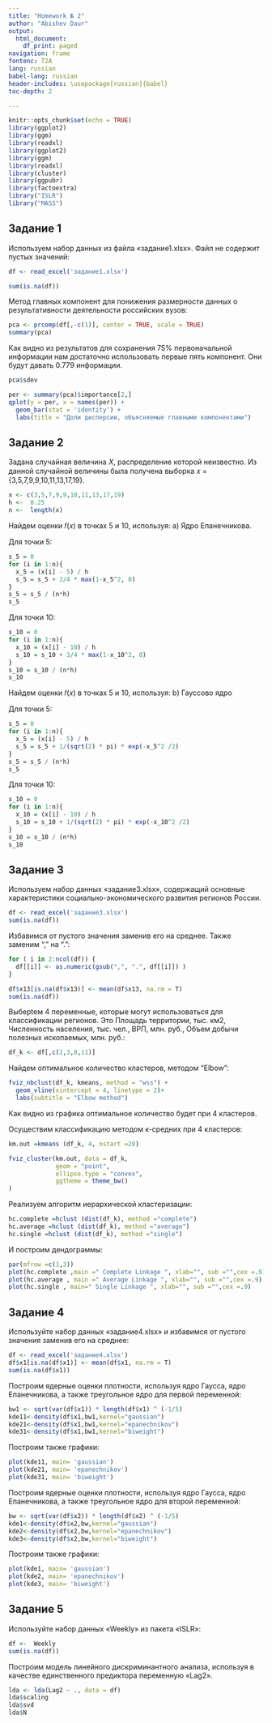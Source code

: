 ---
title: "Homework № 2"
author: "Abishev Daur"
output:
  html_document:
    df_print: paged
navigation: frame
fontenc: T2A
lang: russian
babel-lang: russian
header-includes: \usepackage[russian]{babel}
toc-depth: 2

---

```{r setup, include=FALSE}
knitr::opts_chunk$set(echo = TRUE)
library(ggplot2)
library(ggm)
library(readxl)
library(ggplot2)
library(ggm)
library(readxl)
library(cluster)
library(ggpubr)
library(factoextra)
library("ISLR")
library("MASS")
```

## Задание 1


Используем набор данных из файла «задание1.xlsx». Файл не содержит пустых значений:
```{r}

df <- read_excel('задание1.xlsx')

sum(is.na(df))

```
Метод главных компонент для понижения размерности данных о
результативности деятельности российских вузов:
```{r}
pca <- prcomp(df[,-c(1)], center = TRUE, scale = TRUE)
summary(pca)
```
Как видно из результатов для сохранения 75% первоначальной информации нам достаточно использовать первые пять компонент. Они будут давать 0.779 информации.

```{r}
pca$sdev    
```

```{r}
per <- summary(pca)$importance[2,]
qplot(y = per, x = names(per)) + 
  geom_bar(stat = 'identity') +
  labs(title = "Доли дисперсии, объясняемые главными компонентами")
```





## Задание 2
Задана случайная величина 𝑋, распределение которой неизвестно. Из данной
случайной величины была получена выборка 𝑥 = {3,5,7,9,9,10,11,13,17,19}.

```{r}
x <- c(3,5,7,9,9,10,11,13,17,19) 
h <-  0.25
n <-  length(x)

```
Найдем оценки 𝑓(𝑥) в точках 5 и 10, используя:
a) Ядро Епанечникова.

Для точки 5:
```{r}
s_5 = 0
for (i in 1:n){
  x_5 = (x[i] - 5) / h
  s_5 = s_5 + 3/4 * max(1-x_5^2, 0)
}
s_5 = s_5 / (n*h)
s_5
```

Для точки 10:

```{r}
s_10 = 0
for (i in 1:n){
  x_10 = (x[i] - 10) / h
  s_10 = s_10 + 3/4 * max(1-x_10^2, 0)
}
s_10 = s_10 / (n*h)
s_10
```
Найдем оценки 𝑓(𝑥) в точках 5 и 10, используя:
b) Гауссово ядро

Для точки 5:

```{r}
s_5 = 0
for (i in 1:n){
  x_5 = (x[i] - 5) / h
  s_5 = s_5 + 1/(sqrt(2) * pi) * exp(-x_5^2 /2)
}
s_5 = s_5 / (n*h)
s_5
```
Для точки 10:

```{r}
s_10 = 0
for (i in 1:n){
  x_10 = (x[i] - 10) / h
  s_10 = s_10 + 1/(sqrt(2) * pi) * exp(-x_10^2 /2)
}
s_10 = s_10 / (n*h)
s_10
```

## Задание 3

Используем набор данных «задание3.xlsx», содержащий основные характеристики социально-экономического развития регионов России.


```{r}
df <- read_excel('задание3.xlsx')
sum(is.na(df))
```

Избавимся от пустого значения заменив его на среднее. Также заменим "," на ".":
```{r}
for ( i in 2:ncol(df)) {
  df[[i]] <- as.numeric(gsub(",", ".", df[[i]]) )
}

df$x13[is.na(df$x13)] <- mean(df$x13, na.rm = T)
sum(is.na(df))

```

Выберtем 4 переменные, которые могут использоваться для классификации регионов. Это Площадь территории, тыс. км2, Численность населения, тыс. чел.,  ВРП, млн. руб., Объем добычи полезных ископаемых, млн. руб.:
```{r}
df_k <- df[,c(2,3,8,11)]
```

Найдем оптимальное количество кластеров, методом "Elbow":

```{r}
fviz_nbclust(df_k, kmeans, method = "wss") +
  geom_vline(xintercept = 4, linetype = 2)+
  labs(subtitle = "Elbow method")
```

Как видно из графика оптимальное количество будет при 4 кластеров.

Осуществим классификацию методом к-средних при 4 кластеров:
```{r}
km.out =kmeans (df_k, 4, nstart =20)

fviz_cluster(km.out, data = df_k,
             geom = "point",
             ellipse.type = "convex", 
             ggtheme = theme_bw()
)

```

Реализуем алгоритм иерархической кластеризации:
```{r}
hc.complete =hclust (dist(df_k), method ="complete")
hc.average =hclust (dist(df_k), method ="average")
hc.single =hclust (dist(df_k), method ="single")
```

И построим дендограммы:
```{r}
par(mfrow =c(1,3))
plot(hc.complete ,main =" Complete Linkage ", xlab="", sub ="",cex =.9)
plot(hc.average , main =" Average Linkage ", xlab="", sub ="",cex =.9)
plot(hc.single , main=" Single Linkage ", xlab="", sub ="",cex =.9)
```

## Задание 4

Используйте набор данных «задание4.xlsx» и избавимся от пустого значения заменив его на среднее:

```{r}
df <- read_excel('задание4.xlsx')
df$x1[is.na(df$x1)] <- mean(df$x1, na.rm = T)
sum(is.na(df$x1))
```

Построим ядерные оценки плотности, используя ядро Гаусса, ядро Епанечникова, а также треугольное ядро для первой переменной:

```{r}
bw1 <- sqrt(var(df$x1)) * length(df$x1) ^ (-1/5)
kde11<-density(df$x1,bw1,kernel="gaussian")
kde21<-density(df$x1,bw1,kernel="epanechnikov")
kde31<-density(df$x1,bw1,kernel="biweight")
```

Построим также графики:

```{r}
plot(kde11, main= 'gaussian')
plot(kde21, main= 'epanechnikov')
plot(kde31, main= 'biweight')
```
Построим ядерные оценки плотности, используя ядро Гаусса, ядро Епанечникова, а также треугольное ядро для второй переменной:

```{r}
bw <- sqrt(var(df$x2)) * length(df$x2) ^ (-1/5)
kde1<-density(df$x2,bw,kernel="gaussian")
kde2<-density(df$x2,bw,kernel="epanechnikov")
kde3<-density(df$x2,bw,kernel="biweight")
```
Построим также графики:

```{r}
plot(kde1, main= 'gaussian')
plot(kde2, main= 'epanechnikov')
plot(kde3, main= 'biweight')
```





## Задание 5


Используйте набор данных «Weekly» из пакета «ISLR»:

```{r}
df <-  Weekly
sum(is.na(df))
```

Построим модель линейного дискриминантного анализа, используя в качестве единственного предиктора переменную «Lag2».

```{r}
lda <- lda(Lag2 ~ ., data = df)
lda$scaling
lda$svd
lda$N
```


